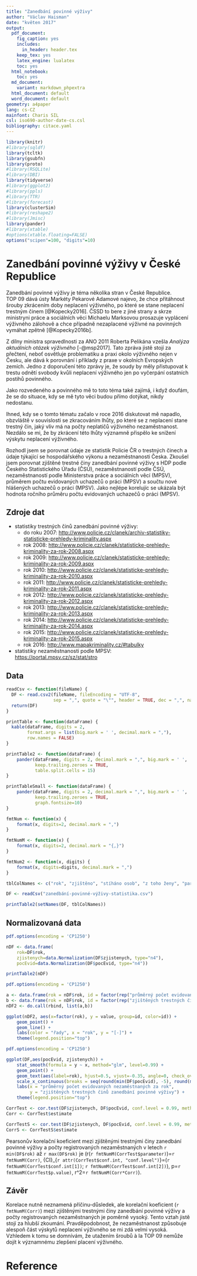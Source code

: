 ```yaml
---
title: "Zanedbání povinné výživy"
author: "Václav Haisman"
date: "květen 2017"
output:
  pdf_document:
    fig_caption: yes
    includes:
      in_header: header.tex
    keep_tex: yes
    latex_engine: lualatex
    toc: yes
  html_notebook:
    toc: yes
  md_document:
    variant: markdown_phpextra
  html_document: default
  word_document: default
geometry: a4paper
lang: cs-CZ
mainfont: Charis SIL
csl: iso690-author-date-cs.csl
bibliography: citace.yaml
---
```


```r
library(knitr)
#library(sqldf)
library(tcltk)
library(gsubfn)
library(proto)
#library(RSQLite)
#library(DBI)
library(tidyverse)
#library(ggplot2)
#library(ppls)
#library(TTR)
#library(forecast)
library(clusterSim)
#library(reshape2)
#library(Jmisc)
library(pander)
#library(xtable)
#options(xtable.floating=FALSE)
options("scipen"=100, "digits"=10)
```

# Zanedbání povinné výživy v České Republice

Zanedbání povinné výživy je téma několika stran v České Republice. TOP 09
dává ústy Markéty Pekarové Adamové najevo, že chce přitáhnout šrouby
zkrácením doby neplacení výživného, po které se stane neplacení trestným
činem [@Kopecky2016]. ČSSD to bere z jiné strany a skrze ministryni práce a
sociálních věci Michaelu Marksovou prosazuje vyplácení výživného zálohově a
chce případně nezaplacené výživné na povinných vymáhat zpětně
[@Kopecky2016b].

Z dílny ministra spravedlnosti za ANO 2011 Roberta Pelikána vzešla *Analýza
aktuálních otázek výživného* [-@msp2017]. Tato zpráva jistě stojí za
přečtení, neboť osvětluje problematiku a praxi okolo výživného nejen v Česku,
ale dává k porovnání i příklady z praxe v okolních Evropských zemích. Jedno z
doporučení této zprávy je, že soudy by měly přistupovat k trestu odnětí
svobody kvůli neplacení výživného jen po vyčerpání ostatních postihů
povinného.

Jako rozvedeného a povinného mě to toto téma také zajímá, i když doufám, že
se do situace, kdy se mě tyto věci budou přímo dotýkat, nikdy nedostanu.

Ihned, kdy se o tomto tématu začalo v roce 2016 diskutovat mě napadlo,
obzvláště v souvislosti se zkracováním lhůty, po které se z neplacení stane
trestný čin, jaký vliv má na počty neplatičů výživného
nezaměstnanost. Nezdálo se mi, že by zkrácení této lhůty významně přispělo ke
snížení výskytu neplacení výživného.

Rozhodl jsem se porovnat údaje ze statistik Policie ČR o trestných činech a
údaje týkající se hospodářského výkonu a nezaměstnanosti Česka. Zkoušel jsem
porovnat zjištěné trestné činy zanedbání povinné výživy s HDP podle Českého
Statistického Úřadu (ČSÚ), nezaměstnaností podle ČSÚ, nezaměstnaností podle
Ministerstva práce a sociálních věcí (MPSV), průměrem počtu evidovaných
uchazečů o práci (MPSV) a součtu nové hlášených uchazečů o práci (MPSV). Jako
nejlépe korelujíc se ukázala být hodnota ročního průměru počtu evidovaných
uchazečů o práci (MPSV).

## Zdroje dat

- statistiky trestných činů zanedbání povinné výživy:
    - do roku 2007: <http://www.policie.cz/clanek/archiv-statistiky-statisticke-prehledy-kriminality.aspx>
    - rok 2008: <http://www.policie.cz/clanek/statisticke-prehledy-kriminality-za-rok-2008.aspx>
    - rok 2009: <http://www.policie.cz/clanek/statisticke-prehledy-kriminality-za-rok-2009.aspx>
    - rok 2010: <http://www.policie.cz/clanek/statisticke-prehledy-kriminality-za-rok-2010.aspx>
    - rok 2011: <http://www.policie.cz/clanek/statisticke-prehledy-kriminality-za-rok-2011.aspx>
    - rok 2012: <http://www.policie.cz/clanek/statisticke-prehledy-kriminality-za-rok-2012.aspx>
    - rok 2013: <http://www.policie.cz/clanek/statisticke-prehledy-kriminality-za-rok-2013.aspx>
    - rok 2014: <http://www.policie.cz/clanek/statisticke-prehledy-kriminality-za-rok-2014.aspx>
    - rok 2015: <http://www.policie.cz/clanek/statisticke-prehledy-kriminality-za-rok-2015.aspx>
    - rok 2016: <http://www.mapakriminality.cz/#tabulky>

- statistiky nezaměstnanosti podle MPSV: <https://portal.mpsv.cz/sz/stat/stro>


## Data

```r
readCsv <- function(fileName) {
  DF <- read.csv2(fileName, fileEncoding = "UTF-8",
                  sep = ",", quote = "\"", header = TRUE, dec = ",", na.strings = c("", "neznámo"))
  return(DF)
}

printTable <- function(dataFrame) {
  kable(dataFrame, digits = 2,
        format.args = list(big.mark = ' ', decimal.mark = ","),
        row.names = FALSE)
}

printTable2 <- function(dataFrame) {
    pander(dataFrame, digits = 2, decimal.mark = ",", big.mark = ' ',
           keep.trailing.zeroes = TRUE,
           table.split.cells = 15)
}

printTableSmall <- function(dataFrame) {
    pander(dataFrame, digits = 2, decimal.mark = ",", big.mark = ' ',
           keep.trailing.zeroes = TRUE,
           graph.fontsize=10)
}

fmtNum <- function(x) {
    format(x, digits=2, decimal.mark = ",")
}

fmtNumM <- function(x) {
    format(x, digits=2, decimal.mark = "{,}")
}

fmtNum2 <- function(x, digits) {
    format(x, digits=digits, decimal.mark = ",")
}

```

```r
tblColNames <- c("rok", "zjištěno", "stíháno osob", "z toho ženy", "paragraf", "nezaměstnanost v % (MPSV)", "počet evidovaných uchazečů (průměr, MPSV)", "nově hlášených 1.-12. (MPSV)")

DF <- readCsv("zanedbání-povinné-výživy-statistika.csv")

printTable2(setNames(DF, tblColNames))
```

## Normalizovaná data

```r
pdf.options(encoding = 'CP1250')

nDF <- data.frame(
    rok=DF$rok,
    zjistenych=data.Normalization(DF$zjistenych, type="n4"),
    pocEvid=data.Normalization(DF$pocEvid, type="n4"))

printTable2(nDF)
```

```r
pdf.options(encoding = 'CP1250')

a <- data.frame(rok = nDF$rok, id = factor(rep("průměrný počet evidovaných\nnezaměstnaných za rok", each = length(nDF$rok))), value = nDF$pocEvid)
b <- data.frame(rok = nDF$rok, id = factor(rep("zjištěných trestných činů\nzanedbání povinné výživy", each = length(nDF$rok))), value = nDF$zjistenych)
nDF2 <- do.call(rbind, list(a,b))

ggplot(nDF2, aes(x=factor(rok), y = value, group=id, color=id)) +
    geom_point() +
    geom_line() +
    labs(color = "řady", x = "rok", y = "[-]") +
    theme(legend.position="top")

```

```r
pdf.options(encoding = 'CP1250')

ggplot(DF,aes(pocEvid, zjistenych)) +
    stat_smooth(formula = y ~ x, method="glm", level=0.99) +
    geom_point() +
    geom_text(aes(label=rok), hjust=0.5, vjust=-0.35, angle=0, check_overlap = TRUE) +
    scale_x_continuous(breaks = seq(round(min(DF$pocEvid), -5), round(max(DF$pocEvid), -5), by = 50000)) +
    labs(x = "průměrný počet evidovaných nezaměstnaných za rok",
         y = "zjištěných trestných činů zanedbání povinné výživy") +
    theme(legend.position="top")
```

```r
CorrTest <- cor.test(DF$zjistenych, DF$pocEvid, conf.level = 0.99, method = "pearson")
Corr <- CorrTest$estimate

CorrTestS <- cor.test(DF$zjistenych, DF$pocEvid, conf.level = 0.99, method = "spearman")
CorrS <- CorrTestS$estimate
```
Pearsonův korelační koeficient mezi zjištěnými trestnými činy zanedbání povinné výživy a počty registrovaných nezaměstnaných v letech `r min(DF$rok)` až `r max(DF$rok)` je \(r(`r fmtNumM(CorrTest$parameter)`)=`r fmtNumM(Corr)`, {CI}_{`r attr(CorrTest$conf.int, "conf.level")`}=(`r fmtNumM(CorrTest$conf.int[1])`; `r fmtNumM(CorrTest$conf.int[2])`), p=`r fmtNumM(CorrTest$p.value)`, r^2=`r fmtNumM(Corr*Corr)`\).

## Závěr

Korelace nutně neznamená příčinu-důsledek, ale korelační koeficient \(`r fmtNumM(Corr)`\) mezi zjištěnými trestnými činy zanedbání povinné výživy a počty registrovaných nezaměstnaných je poměrně vysoký. Tento vztah jistě stojí za hlubší zkoumání. Pravděpodobnost, že nezaměstnanost způsobuje alespoň část výskytů neplacení výživného se mi zdá velmi vysoká. Vzhledem k tomu se domnívám, že utažením šroubů à la TOP 09 nemůže dojít k významnému zlepšení placení výživného.


# Reference
